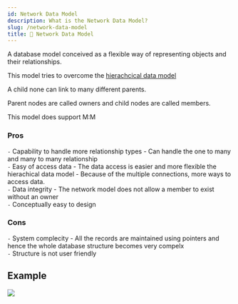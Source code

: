 ```yaml
---
id: Network Data Model
description: What is the Network Data Model?
slug: /network-data-model
title: 📶 Network Data Model
---
```


A database model conceived as a flexible way of representing objects and their relationships. 

This model tries to overcome the [hierachcical data model](/data/hdm)

A child none can link to many different parents. 

Parent nodes are called owners and child nodes are called members. 

This model does support M:M

### Pros
`-` Capability to handle more relationship types - Can handle the one to many and many to many relationship <br />
`-` Easy of access data - The data access is easier and more flexible the hierachical data model - Because of the multiple connections, more ways to access data. <br />
`-` Data integrity - The network model does not allow a member to exist without an owner <br />
`-` Conceptually easy to design

### Cons
`-` System complecity - All the records are maintained using pointers and hence the whole database structure becomes very compelx <br />
`-` Structure is not user friendly <br />

## Example
![](/img/ndmex.png)